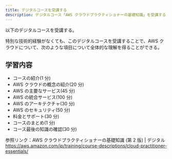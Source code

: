 ---
title: デジタルコースを受講する
description: デジタルコース「AWS クラウドプラクティショナーの基礎知識」を受講する
---

以下のデジタルコースを受講する。

特別な技術的経験がなくても、このデジタルコースを受講することで、AWS クラウドについて、次のような項目について全体的な理解を得ることができる。

## 学習内容

- コースの紹介(1 分)
- AWS クラウドの概念の紹介(20 分)
- AWS の主要なサービス(45 分)
- AWS の統合サービス(100 分)
- AWS のアーキテクチャ(30 分)
- AWS のセキュリティ(50 分)
- 料金とサポート(30 分)
- コースのまとめ(1 分)
- コース最後の知識の確認(30 分)

参照リンク：AWS クラウドプラクティショナーの基礎知識 (第 2 版) | デジタル
https://aws.amazon.com/jp/training/course-descriptions/cloud-practitioner-essentials/
